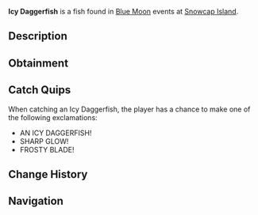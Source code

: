 {{FishInfobox
|image          = Icy Daggerfish.png
|rarity         = Legendary
|sea            = First Sea
|location       = [[Blue Moon - First Sea]]
|sublocation    = 
|sources        = Fishing Rod
|radar_location = 
|prog_speed     = +20
|xp             = 3100
|weather        = Foggy
|time           = 
|season         = Winter
|bait           = Truffle Worm
|base_weight    = 23.5
|base_value     = 4600
|weight_range   = 15.5
|base_chance    = 60
|base_resil     = 45
}}
'''Icy Daggerfish''' is a {{Rarity|Legendary}} fish found in [[Blue Moon]] events at [[Snowcap Island]].

== Description ==
{{Description|A slender, glowing fish with a sharp, icy form that pierces the dark.|Bestiary Entry}}

== Obtainment ==
{{Description|It flashes within the deep fog.|Bestiary Hint}}
{{Fish Availability|
Blue Moon/First Sea
|top_rods      = 
Flimsy Rod\293570.47\721875;
Krampus's Rod\235085\486034.53;
Training Rod\226704.55\557031.25;
Magma Rod\224174.97\463478.21;
Plastic Rod\206476.95\426887.83;
Leviathan's Fang Rod\159581.74\627899.16;
No-Life Rod\133104.27\541255.81;
Seraphic Rod\133451.73\517222.33;
Heaven's Rod\109746.37\464667.15;
Trident Rod\144752.11\481343.71;
Astralhook Rod\138743.74\512542.07;
Ethereal Prism Rod\138562.27\514222.87;
Free Spirit Rod\134777.24\464743.61;
Rod Of The Forgotten Fang\125081.57\511584.93;
Challenger's Rod\120930.18\489002.13;
Rod Of The Depths\112653.53\456631.88;
Rod Of The Exalted One\110767.33\444389.07;
Zeus Rod\110584.06\457515.79;
Verdant Shear Rod\108673.48\457788.03;
Blazebringer Rod\104905.93\434023.82;
Depthseeker Rod\99770.57\422893.23;
Avalanche Rod\90073.53\382747.21;
Volcanic Rod\86141.24\356389.3;
Steady Rod\46386.79\124393.34
|recommended   = Training Rod
}}

== Catch Quips ==
When catching an Icy Daggerfish, the player has a chance to make one of the following exclamations:
* AN ICY DAGGERFISH!
* SHARP GLOW!
* FROSTY BLADE!

== Change History ==
{{Change History|{{subst:Current Version}}}}

== Navigation ==
{{Fish Navbox|Blue Moon - First Sea}}